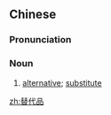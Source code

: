 ==Chinese==
{{zh-forms|type=21}}

===Pronunciation===
{{zh-pron
|m=tìdàipǐn
|cat=n
}}

===Noun===
{{zh-noun}}

# [[alternative]]; [[substitute]]

[[zh:替代品]]